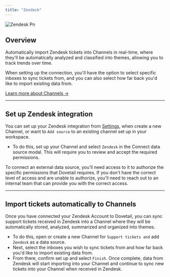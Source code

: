 ```yaml
---
title: "Zendesk"
---
```


![Zendesk Pn](/images/integrations/zendesk.png)

## Overview

Automatically import Zendesk tickets into Channels in real-time, where they'll be automatically analyzed and classified into themes, allowing you to track trends over time.

When setting up the connection, you'll have the option to select specific inboxes to sync tickets from, and you can also select how far back you'd like to import existing data from.

[Learn more about Channels →](https://dovetail.com/help/channels/)

---

## Set up Zendesk integration

You can set up your Zendesk integration from [Settings](https://dovetail.com/settings/integrations), when create a new Channel, or want to `Add source` to an existing channel set up in your workspace.

- To do this, set up your Channel and select `Zendesk` in the Connect data source modal. This will require you to review and accept the required permissions.

<Note>
  To connect an external data source, you'll need access to it to authorize the specific permissions that Dovetail requires. If you don't have the correct level of access and are unable to authorize, you'll need to reach out to an internal team that can provide you with the correct access.
</Note>

---

## Import tickets automatically to Channels

Once you have connected your Zendesk Account to Dovetail, you can sync support tickets received in Zendesk into a Channel where they will be automatically stored, analyzed, summarized and organized into themes.

- To do this, open or create a new Channel for `Support tickets and` add `Zendesk` as a data source.
- Next, select the inboxes you wish to sync tickets from and how far back you'd like to import existing data from.
- From there, confirm set up and select `Finish`. Once complete, data from Zendesk will start importing into your Channel and continue to sync new tickets into your Channel when received in Zendesk.